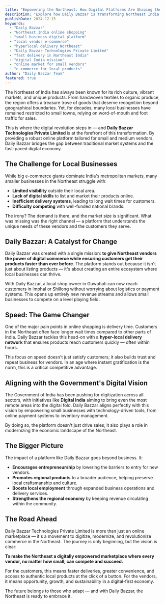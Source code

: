 ```yaml
---
title: "Empowering the Northeast: How Digital Platforms Are Shaping the Future of Local Businesses"
description: "Explore how Daily Bazzar is transforming Northeast India's business landscape through digital empowerment, hyperlocal delivery, and support for small businesses in the digital economy."
publishDate: 2024-12-15
keywords:
  - "Daily Bazzar"
  - "Northeast India online shopping"
  - "small business digital platform"
  - "local vendor e-commerce"
  - "hyperlocal delivery Northeast"
  - "Daily Bazzar Technologies Private Limited"
  - "fast delivery in Northeast India"
  - "digital India mission"
  - "online market for small vendors"
  - "e-commerce for local products"
author: "Daily Bazzar Team"
featured: true
---
```


The Northeast of India has always been known for its rich culture, vibrant markets, and unique products. From handwoven textiles to organic produce, the region offers a treasure trove of goods that deserve recognition beyond geographical boundaries. Yet, for decades, many local businesses have remained restricted to small towns, relying on word-of-mouth and foot traffic for sales.

This is where the digital revolution steps in — and **Daily Bazzar Technologies Private Limited** is at the forefront of this transformation. By providing a robust online platform tailored for small and medium vendors, Daily Bazzar bridges the gap between traditional market systems and the fast-paced digital economy.

## The Challenge for Local Businesses

While big e-commerce giants dominate India's metropolitan markets, many smaller businesses in the Northeast struggle with:

* **Limited visibility** outside their local area.
* **Lack of digital skills** to list and market their products online.
* **Inefficient delivery systems**, leading to long wait times for customers.
* **Difficulty competing** with well-funded national brands.

The irony? The demand is there, and the market size is significant. What was missing was the right channel — a platform that understands the unique needs of these vendors and the customers they serve.

## Daily Bazzar: A Catalyst for Change

Daily Bazzar was created with a single mission: **to give Northeast vendors the power of digital commerce while ensuring customers get their products faster than ever before**. The platform stands out because it isn't just about listing products — it's about creating an entire ecosystem where local businesses can thrive.

With Daily Bazzar, a local shop owner in Guwahati can now reach customers in Imphal or Shillong without worrying about logistics or payment systems. This opens up entirely new revenue streams and allows small businesses to compete on a level playing field.

## Speed: The Game Changer

One of the major pain points in online shopping is delivery time. Customers in the Northeast often face longer wait times compared to other parts of India. Daily Bazzar tackles this head-on with a **hyper-local delivery network** that ensures products reach customers quickly — often within hours.

This focus on speed doesn't just satisfy customers; it also builds trust and repeat business for vendors. In an age where instant gratification is the norm, this is a critical competitive advantage.

## Aligning with the Government's Digital Vision

The Government of India has been pushing for digitization across all sectors, with initiatives like **Digital India** aiming to bring even the most remote areas into the digital fold. Daily Bazzar aligns perfectly with this vision by empowering small businesses with technology-driven tools, from online payment systems to inventory management.

By doing so, the platform doesn't just drive sales; it also plays a role in modernizing the economic landscape of the Northeast.

## The Bigger Picture

The impact of a platform like Daily Bazzar goes beyond business. It:

* **Encourages entrepreneurship** by lowering the barriers to entry for new vendors.
* **Promotes regional products** to a broader audience, helping preserve local craftsmanship and culture.
* **Boosts local employment** through expanded business operations and delivery services.
* **Strengthens the regional economy** by keeping revenue circulating within the community.

## The Road Ahead

Daily Bazzar Technologies Private Limited is more than just an online marketplace — it's a movement to digitize, modernize, and revolutionize commerce in the Northeast. The journey is only beginning, but the vision is clear:

**To make the Northeast a digitally empowered marketplace where every vendor, no matter how small, can compete and succeed.**

For the customers, this means faster deliveries, greater convenience, and access to authentic local products at the click of a button. For the vendors, it means opportunity, growth, and sustainability in a digital-first economy.

The future belongs to those who adapt — and with Daily Bazzar, the Northeast is ready to embrace it.
